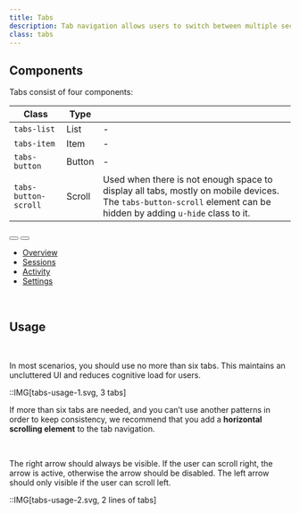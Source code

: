 ```yaml
---
title: Tabs
description: Tab navigation allows users to switch between multiple sections of content within a single screen.
class: tabs
---
```


## Components

Tabs consist of four components:

| Class                | Type   |                                                                                                                                                                   |
| -------------------- | ------ | ----------------------------------------------------------------------------------------------------------------------------------------------------------------- |
| `tabs-list`          | List   | -                                                                                                                                                                 |
| `tabs-item`          | Item   | -                                                                                                                                                                 |
| `tabs-button`        | Button | -                                                                                                                                                                 |
| `tabs-button-scroll` | Scroll | Used when there is not enough space to display all tabs, mostly on mobile devices. The `tabs-button-scroll` element can be hidden by adding `u-hide` class to it. |

<Preview center>
  <div class="tabs" style="width: 350px">
    <button
      class="tabs-button-scroll is-start"
      aria-label="Show items in start side"
    >
      <span class="icon-cheveron-left" aria-hidden="true"></span>
    </button>
    <button
      class="tabs-button-scroll is-end"
      aria-label="Show items in end side"
    >
      <span class="icon-cheveron-right" aria-hidden="true"></span>
    </button>
    <ul class="tabs-list">
      <li class="tabs-item">
        <a class="tabs-button is-selected" href="#">
          <span class="text">Overview</span>
        </a>
      </li>
      <li class="tabs-item">
        <a class="tabs-button" href="#">
          <span class="text">Sessions</span>
        </a>
      </li>
      <li class="tabs-item">
        <a class="tabs-button" href="#">
          <span class="text">Activity</span>
        </a>
      </li>
      <li class="tabs-item">
        <a class="tabs-button" href="#">
          <span class="text">Settings</span>
        </a>
      </li>
    </ul>
  </div>
</Preview>

<br />

## Usage

<br />

In most scenarios, you should use no more than six tabs. This maintains an uncluttered UI and reduces cognitive load for users.

::IMG[tabs-usage-1.svg, 3 tabs]

If more than six tabs are needed, and you can’t use another patterns in order to keep consistency, we recommend that you add a **horizontal scrolling element** to the tab navigation.

<br />

The right arrow should always be visible. If the user can scroll right, the arrow is active, otherwise the arrow should be disabled. The left arrow should only visible if the user can scroll left.

::IMG[tabs-usage-2.svg, 2 lines of tabs]
